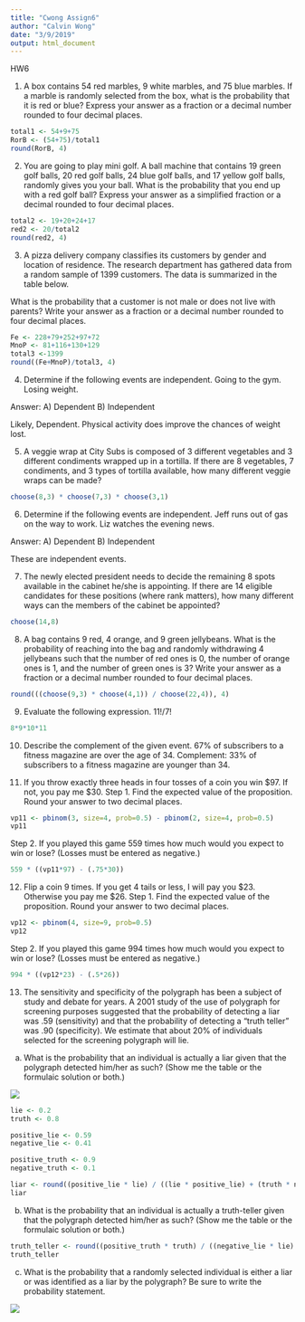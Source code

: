 ```yaml
---
title: "Cwong Assign6"
author: "Calvin Wong"
date: "3/9/2019"
output: html_document
---
```


HW6

1.
A box contains 54 red marbles, 9 white marbles, and 75 blue marbles. If a marble is randomly selected from the box,
what is the probability that it is red or blue? Express your answer as a fraction or a decimal number rounded to four
decimal places.
```r
total1 <- 54+9+75
RorB <- (54+75)/total1
round(RorB, 4)
```

2.
You are going to play mini golf. A ball machine that contains 19 green golf balls, 20 red golf balls, 24 blue golf balls, and 17 yellow golf balls, randomly gives you your ball. What is the probability that you end up with a red golf ball? Express your answer as a simplified fraction or a decimal rounded to four decimal places.
```r
total2 <- 19+20+24+17
red2 <- 20/total2
round(red2, 4)
```

3.
A pizza delivery company classifies its customers by gender and location of residence. The research department has
gathered data from a random sample of 1399 customers. The data is summarized in the table below.

What is the probability that a customer is not male or does not live with parents? Write your answer as a fraction or a
decimal number rounded to four decimal places.
```r
Fe <- 228+79+252+97+72
MnoP <- 81+116+130+129
total3 <-1399
round((Fe+MnoP)/total3, 4)
```

4.
Determine if the following events are independent.
Going to the gym. Losing weight.

Answer: A) Dependent B) Independent

Likely, Dependent. Physical activity does improve the chances of weight lost.

5.
A veggie wrap at City Subs is composed of 3 different vegetables and 3 different condiments wrapped up in a tortilla. If
there are 8 vegetables, 7 condiments, and 3 types of tortilla available, how many different veggie wraps can be made?
```r
choose(8,3) * choose(7,3) * choose(3,1)
```

6.
Determine if the following events are independent.
Jeff runs out of gas on the way to work. Liz watches the evening news.

Answer: A) Dependent B) Independent

These are independent events.

7.
The newly elected president needs to decide the remaining 8 spots available in the cabinet he/she is appointing. If there
are 14 eligible candidates for these positions (where rank matters), how many different ways can the members of the
cabinet be appointed?
```r
choose(14,8) 
```

8.
A bag contains 9 red, 4 orange, and 9 green jellybeans. What is the probability of reaching into the bag and randomly
withdrawing 4 jellybeans such that the number of red ones is 0, the number of orange ones is 1, and the number of green
ones is 3? Write your answer as a fraction or a decimal number rounded to four decimal places.
```r
round(((choose(9,3) * choose(4,1)) / choose(22,4)), 4)
```

9.
Evaluate the following expression.
11!/7!
```r
8*9*10*11
```

10.
Describe the complement of the given event.
67% of subscribers to a fitness magazine are over the age of 34.
Complement: 33% of subscribers to a fitness magazine are younger than 34.

11.
If you throw exactly three heads in four tosses of a coin you win $97. If not, you pay me $30.
Step 1. Find the expected value of the proposition. Round your answer to two decimal places.
```r
vp11 <- pbinom(3, size=4, prob=0.5) - pbinom(2, size=4, prob=0.5)
vp11
```

Step 2. If you played this game 559 times how much would you expect to win or lose? (Losses must be entered as
negative.)
```r
559 * ((vp11*97) - (.75*30))
```

12. 
Flip a coin 9 times. If you get 4 tails or less, I will pay you $23. Otherwise you pay me $26.
Step 1. Find the expected value of the proposition. Round your answer to two decimal places.
```r
vp12 <- pbinom(4, size=9, prob=0.5)
vp12
```

Step 2. If you played this game 994 times how much would you expect to win or lose? (Losses must be entered as
negative.)
```r
994 * ((vp12*23) - (.5*26))
```

13. 
The sensitivity and specificity of the polygraph has been a subject of study and debate for years. A 2001 study of the
use of polygraph for screening purposes suggested that the probability of detecting a liar was .59 (sensitivity) and that
the probability of detecting a "truth teller" was .90 (specificity). We estimate that about 20% of individuals selected for the screening polygraph will lie.
a. What is the probability that an individual is actually a liar given that the polygraph detected him/her as such? (Show
me the table or the formulaic solution or both.)

![](/Users/cwong79/Dropbox/Public/CUNY/DATA 605/Assign6-13-1.png)
```r
lie <- 0.2
truth <- 0.8

positive_lie <- 0.59 
negative_lie <- 0.41

positive_truth <- 0.9 
negative_truth <- 0.1 

liar <- round((positive_lie * lie) / ((lie * positive_lie) + (truth * negative_truth)), 4)
liar
```

b. What is the probability that an individual is actually a truth-teller given that the polygraph detected him/her as
such? (Show me the table or the formulaic solution or both.)
```r
truth_teller <- round((positive_truth * truth) / ((negative_lie * lie) + (positive_truth * truth)), 4)
truth_teller
```

c. What is the probability that a randomly selected individual is either a liar or was identified as a liar by the polygraph? Be sure to write the probability statement.

![](/Users/cwong79/Dropbox/Public/CUNY/DATA 605/Assign6-13-3.png)
```r

```

